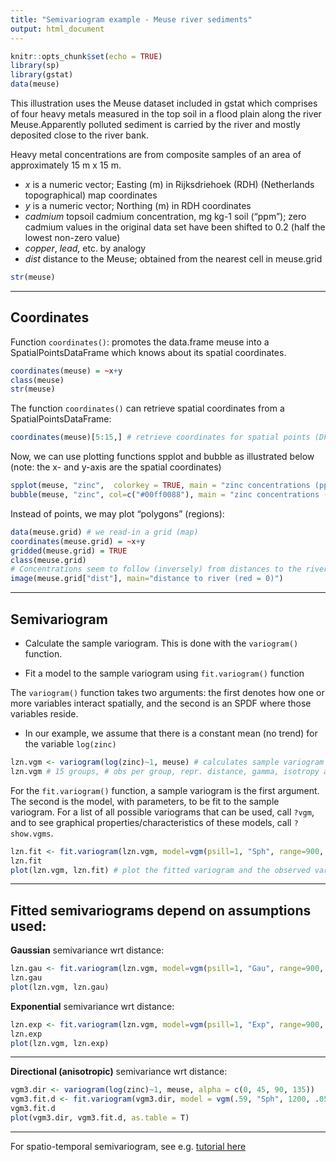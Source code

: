 ---
title: "Semivariogram example - Meuse river sediments"
output: html_document
---

```{r setup, include=FALSE}
knitr::opts_chunk$set(echo = TRUE)
library(sp)
library(gstat)
data(meuse)
```

This illustration uses the Meuse dataset included in gstat which comprises of four heavy metals measured in the top soil in a flood plain along the river Meuse.Apparently polluted sediment is carried by the river and mostly deposited close to the river bank.

Heavy metal concentrations are from composite samples of an area of approximately 15 m x 15 m.  

* *x* is a numeric vector; Easting (m) in Rijksdriehoek (RDH) (Netherlands topographical) map coordinates  
* *y* is a numeric vector; Northing (m) in RDH coordinates
* *cadmium* topsoil cadmium concentration, mg kg-1 soil ("ppm"); zero cadmium values in the original data set have been shifted to 0.2 (half the lowest non-zero value)  
* *copper*, *lead*, etc. by analogy
* *dist* distance to the Meuse; obtained from the nearest cell in meuse.grid
 

```{r}
str(meuse)
```

--- 

## Coordinates

Function `coordinates()`: promotes the data.frame meuse into a SpatialPointsDataFrame which knows about its spatial coordinates.

```{r}
coordinates(meuse) = ~x+y
class(meuse)
str(meuse)
```

The function `coordinates()` can retrieve spatial coordinates from a SpatialPointsDataFrame: 

```{r}
coordinates(meuse)[5:15,] # retrieve coordinates for spatial points (DF rows) 5 to 15
```

Now, we can use plotting functions spplot and bubble as illustrated below (note: the x- and y-axis are the spatial coordinates)


```{r}
spplot(meuse, "zinc",  colorkey = TRUE, main = "zinc concentrations (ppm)")
bubble(meuse, "zinc", col=c("#00ff0088"), main = "zinc concentrations (ppm)")
```

Instead of points, we may plot "polygons" (regions):

```{r}
data(meuse.grid) # we read-in a grid (map)
coordinates(meuse.grid) = ~x+y
gridded(meuse.grid) = TRUE
class(meuse.grid)
# Concentrations seem to follow (inversely) from distances to the river
image(meuse.grid["dist"], main="distance to river (red = 0)")
```

---- 

## Semivariogram

* Calculate the sample variogram. This is done with the `variogram()` function.

* Fit a model to the sample variogram using `fit.variogram()` function

The `variogram()` function takes two arguments: the first denotes how one or more variables interact spatially, and the second is an SPDF where those variables reside. 

* In our example, we assume that there is a constant mean (no trend) for the variable `log(zinc)`

```{r}
lzn.vgm <- variogram(log(zinc)~1, meuse) # calculates sample variogram values 
lzn.vgm # 15 groups, # obs per group, repr. distance, gamma, isotropy assumed
```


For the `fit.variogram()` function, a sample variogram is the first argument. The second is the model, with parameters, to be fit to the sample variogram. For a list of all possible variograms that can be used, call `?vgm`, and to see graphical properties/characteristics of these models, call  `?show.vgms`.


```{r}
lzn.fit <- fit.variogram(lzn.vgm, model=vgm(psill=1, "Sph", range=900, nugget=1)) # fit model
lzn.fit
plot(lzn.vgm, lzn.fit) # plot the fitted variogram and the observed variogram on the same graph
```

----- 

## Fitted semivariograms depend on assumptions used:

**Gaussian** semivariance wrt distance:

```{r}
lzn.gau <- fit.variogram(lzn.vgm, model=vgm(psill=1, "Gau", range=900, nugget=1)) # fit model
lzn.gau
plot(lzn.vgm, lzn.gau) 
```

**Exponential** semivariance wrt distance:

```{r}
lzn.exp <- fit.variogram(lzn.vgm, model=vgm(psill=1, "Exp", range=900, nugget=1)) # fit model
lzn.exp
plot(lzn.vgm, lzn.exp) 
```


------ 

**Directional (anisotropic)** semivariance wrt distance:

```{r}
vgm3.dir <- variogram(log(zinc)~1, meuse, alpha = c(0, 45, 90, 135))
vgm3.fit.d <- fit.variogram(vgm3.dir, model = vgm(.59, "Sph", 1200, .05, anis = c(45, .4)))
vgm3.fit.d
plot(vgm3.dir, vgm3.fit.d, as.table = T)
```


------

For spatio-temporal semivariogram, see e.g. [tutorial here](http://r-video-tutorial.blogspot.com/2015/08/spatio-temporal-kriging-in-r.html)



